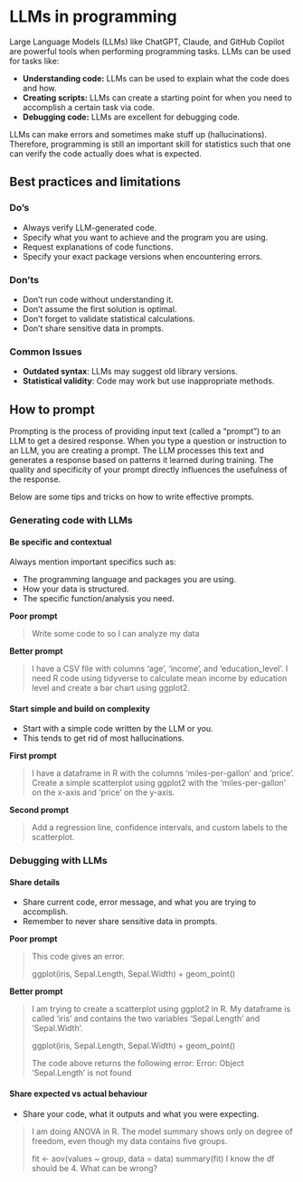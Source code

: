 # LLMs in programming  {#sec-llms}

Large Language Models (LLMs) like ChatGPT, Claude, and GitHub Copilot are powerful tools when performing programming tasks. LLMs can be used for tasks like:

* **Understanding code:** LLMs can be used to explain what the code does and how.
* **Creating scripts:** LLMs can create a starting point for when you need to accomplish a certain task via code.
* **Debugging code:** LLMs are excellent for debugging code.

::: {.callout-warning}
LLMs can make errors and sometimes make stuff up (hallucinations). Therefore, programming is still an important skill for statistics such that one can verify the code actually does what is expected.
:::

## Best practices and limitations

### Do's
- Always verify LLM-generated code.
- Specify what you want to achieve and the program you are using.
- Request explanations of code functions.
- Specify your exact package versions when encountering errors.

### Don'ts
- Don't run code without understanding it.
- Don't assume the first solution is optimal.
- Don't forget to validate statistical calculations.
- Don't share sensitive data in prompts.

### Common Issues
- **Outdated syntax**: LLMs may suggest old library versions.
- **Statistical validity**: Code may work but use inappropriate methods.

## How to prompt

Prompting is the process of providing input text (called a "prompt") to an LLM to get a desired response. When you type a question or instruction to an LLM, you are creating a prompt. The LLM processes this text and generates a response based on patterns it learned during training. The quality and specificity of your prompt directly influences the usefulness of the response.

Below are some tips and tricks on how to write effective prompts. 

### Generating code with LLMs

#### Be specific and contextual

Always mention important specifics such as:

* The programming language and packages you are using.
* How your data is structured.
* The specific function/analysis you need.

**Poor prompt**

> Write some code to so I can analyze my data

**Better prompt**

> I have a CSV file with columns 'age', 'income', and 'education_level'. I need R code using tidyverse to calculate mean income by education level and create a bar chart using ggplot2.

#### Start simple and build on complexity

* Start with a simple code written by the LLM or you.
* This tends to get rid of most hallucinations.

**First prompt**

> I have a dataframe in R with the columns 'miles-per-gallon' and 'price'. Create a simple scatterplot using ggplot2 with the 'miles-per-gallon' on the x-axis and 'price' on the y-axis.  

**Second prompt**

> Add a regression line, confidence intervals, and custom labels to the scatterplot.

### Debugging with LLMs

#### Share details

* Share current code, error message, and what you are trying to accomplish.
* Remember to never share sensitive data in prompts.

**Poor prompt** 

> This code gives an error.
>
> ggplot(iris, Sepal.Length, Sepal.Width) +
> geom_point()

**Better prompt** 

> I am trying to create a scatterplot using ggplot2 in R. My dataframe is called 'iris' and contains the two variables 'Sepal.Length' and 'Sepal.Width'.
>
> ggplot(iris, Sepal.Length, Sepal.Width) +
> geom_point()
>
> The code above returns the following error:
> Error: Object 'Sepal.Length' is not found


#### Share expected vs actual behaviour

* Share your code, what it outputs and what you were expecting.

> I am doing ANOVA in R. The model summary shows only on degree of freedom, even though my data contains five groups. 
> 
> fit <- aov(values ~ group, data = data)
> summary(fit)
> I know the df should be 4. What can be wrong?